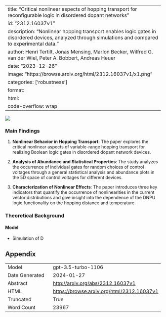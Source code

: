 
---
title: "Critical nonlinear aspects of hopping transport for reconfigurable logic in disordered dopant networks"
id: "2312.16037v1"
description: "Nonlinear hopping transport enables logic gates in disordered devices, analyzed through simulations and compared to experimental data."
author: Henri Tertilt, Jonas Mensing, Marlon Becker, Wilfred G. van der Wiel, Peter A. Bobbert, Andreas Heuer
date: "2023-12-26"
image: "https://browse.arxiv.org/html/2312.16037v1/x1.png"
categories: ['robustness']
format:
  html:
    code-overflow: wrap
---

![](https://browse.arxiv.org/html/2312.16037v1/x1.png)

### Main Findings

1. **Nonlinear Behavior in Hopping Transport**: The paper explores the critical nonlinear aspects of variable-range hopping transport for realizing Boolean logic gates in disordered dopant network devices.

2. **Analysis of Abundance and Statistical Properties**: The study analyzes the occurrence of individual gates for random choices of control voltages through a general statistical analysis and abundance plots in the 5D space of control voltages for different devices.

3. **Characterization of Nonlinear Effects**: The paper introduces three key indicators that quantify the occurrence of nonlinearities in the current vector distributions and give insight into the dependence of the DNPU logic functionality on the hopping distance and temperature.

### Theoretical Background

#### Model
- Simulation of D

## Appendix

|          |          |
|----------|----------|
| Model     | gpt-3.5-turbo-1106       |
| Date Generated     | 2024-01-27       |
| Abstract | [http://arxiv.org/abs/2312.16037v1](http://arxiv.org/abs/2312.16037v1)        |
| HTML     | [https://browse.arxiv.org/html/2312.16037v1](https://browse.arxiv.org/html/2312.16037v1)       |
| Truncated       | True       |
| Word Count       | 23967       |
